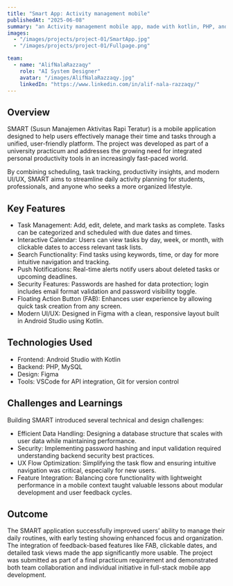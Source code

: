 ---
title: "Smart App: Activity management mobile"
publishedAt: "2025-06-08"
summary: "an Activity management mobile app, made with kotlin, PHP, and sql"
images:
  - "/images/projects/project-01/SmartApp.jpg"
  - "/images/projects/project-01/Fullpage.png"

team:
  - name: "AlifNalaRazzaqy"
    role: "AI System Designer"
    avatar: "/images/AlifNalaRazzaqy.jpg"
    linkedIn: "https://www.linkedin.com/in/alif-nala-razzaqy/"
---

## Overview

SMART (Susun Manajemen Aktivitas Rapi Teratur) is a mobile application designed to help users effectively manage their time and tasks through a unified, user-friendly platform. The project was developed as part of a university practicum and addresses the growing need for integrated personal productivity tools in an increasingly fast-paced world.

By combining scheduling, task tracking, productivity insights, and modern UI/UX, SMART aims to streamline daily activity planning for students, professionals, and anyone who seeks a more organized lifestyle.

## Key Features

- Task Management: Add, edit, delete, and mark tasks as complete. Tasks can be categorized and scheduled with due dates and times.
- Interactive Calendar: Users can view tasks by day, week, or month, with clickable dates to access relevant task lists.
- Search Functionality: Find tasks using keywords, time, or day for more intuitive navigation and tracking.
- Push Notifications: Real-time alerts notify users about deleted tasks or upcoming deadlines.
- Security Features: Passwords are hashed for data protection; login includes email format validation and password visibility toggle.
- Floating Action Button (FAB): Enhances user experience by allowing quick task creation from any screen.
- Modern UI/UX: Designed in Figma with a clean, responsive layout built in Android Studio using Kotlin.

## Technologies Used

- Frontend: Android Studio with Kotlin
- Backend: PHP, MySQL
- Design: Figma
- Tools: VSCode for API integration, Git for version control



## Challenges and Learnings

Building SMART introduced several technical and design challenges:
- Efficient Data Handling: Designing a database structure that scales with user data while maintaining performance.
- Security: Implementing password hashing and input validation required understanding backend security best practices.
- UX Flow Optimization: Simplifying the task flow and ensuring intuitive navigation was critical, especially for new users.
- Feature Integration: Balancing core functionality with lightweight performance in a mobile context taught valuable lessons about modular development and user feedback cycles.

## Outcome

The SMART application successfully improved users’ ability to manage their daily routines, with early testing showing enhanced focus and organization. The integration of feedback-based features like FAB, clickable dates, and detailed task views made the app significantly more usable. The project was submitted as part of a final practicum requirement and demonstrated both team collaboration and individual initiative in full-stack mobile app development.